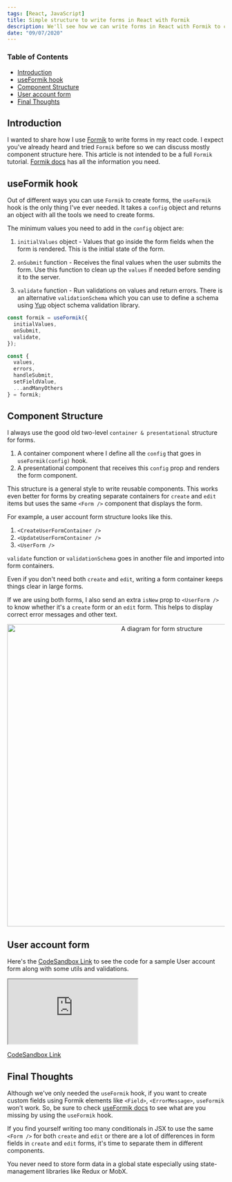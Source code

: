 ```yaml
---
tags: [React, JavaScript]
title: Simple structure to write forms in React with Formik
description: We'll see how we can write forms in React with Formik to create small, well-organized components and avoid form-management headaches.
date: "09/07/2020"
---
```


### Table of Contents

- [Introduction](#introduction)
- [useFormik hook](#useformik-hook)
- [Component Structure](#component-structure)
- [User account form](#user-account-form)
- [Final Thoughts](#final-thoughts)

## Introduction

I wanted to share how I use [Formik](https://formik.org) to write forms in my react code. I expect you've already heard and tried `Formik` before so we can discuss mostly component structure here. This article is not intended to be a full `Formik` tutorial. [Formik docs](https://formik.org/docs/overview) has all the information you need.

## useFormik hook

Out of different ways you can use `Formik` to create forms, the `useFormik` hook is the only thing I've ever needed. It takes a `config` object and returns an object with all the tools we need to create forms.

The minimum values you need to add in the `config` object are:

1. `initialValues` object - Values that go inside the form fields when the form is rendered. This is the initial state of the form.

2. `onSubmit` function - Receives the final values when the user submits the form. Use this function to clean up the `values` if needed before sending it to the server.

3. `validate` function - Run validations on values and return errors. There is an alternative `validationSchema` which you can use to define a schema using [Yup](https://github.com/jquense/yup) object schema validation library.

```jsx
const formik = useFormik({
  initialValues,
  onSubmit,
  validate,
});

const {
  values,
  errors,
  handleSubmit,
  setFieldValue,
  ...andManyOthers
} = formik;
```

## Component Structure

I always use the good old two-level `container & presentational` structure for forms.

1. A container component where I define all the `config` that goes in `useFormik(config)` hook.
2. A presentational component that receives this `config` prop and renders the form component.

This structure is a general style to write reusable components. This works even better for forms by creating separate containers for `create` and `edit` items but uses the same `<Form />` component that displays the form.

For example, a user account form structure looks like this.

1. `<CreateUserFormContainer />`
2. `<UpdateUserFormContainer />`
3. `<UserForm />`

`validate` function or `validationSchema` goes in another file and imported into form containers.

Even if you don't need both `create` and `edit`, writing a form container keeps things clear in large forms.

If we are using both forms, I also send an extra `isNew` prop to `<UserForm />` to know whether it's a `create` form or an `edit` form. This helps to display correct error messages and other text.

<p align="center">
  <img
    width="700"
    alt="A diagram for form structure"
    src="https://res.cloudinary.com/saisandeepvaddi/image/upload/v1599452764/blog/simple-react-forms-with-formik/formik-blog-post-diagram.png"
  />
</p>

## User account form

Here's the [CodeSandbox Link](https://codesandbox.io/s/demo-for-formik-tutorial-blogpost-7y7t1?autoresize=1&fontsize=14&hidenavigation=1&theme=dark) to see the code for a sample User account form along with some utils and validations.

<iframe
  src="https://codesandbox.io/embed/demo-for-formik-tutorial-blogpost-7y7t1?autoresize=1&fontsize=14&hidenavigation=1&theme=dark"
  style={{
    width: "100%",
    height: "500px",
    border: 0,
    borderRadius: "4px",
    overflow: "hidden",
  }}
  title="demo-for-formik-tutorial-blogpost"
  allow="accelerometer; ambient-light-sensor; camera; encrypted-media; geolocation; gyroscope; hid; microphone; midi; payment; usb; vr; xr-spatial-tracking"
  sandbox="allow-forms allow-modals allow-popups allow-presentation allow-same-origin allow-scripts"
></iframe>

[CodeSandbox Link](https://codesandbox.io/s/demo-for-formik-tutorial-blogpost-7y7t1?autoresize=1&fontsize=14&hidenavigation=1&theme=dark)

## Final Thoughts

Although we've only needed the `useFormik` hook, if you want to create custom fields using Formik elements like `<Field>`, `<ErrorMessage>`, `useFormik` won't work. So, be sure to check [useFormik docs](https://formik.org/docs/api/useFormik) to see what are you missing by using the `useFormik` hook.

If you find yourself writing too many conditionals in JSX to use the same `<Form />` for both `create` and `edit` or there are a lot of differences in form fields in `create` and `edit` forms, it's time to separate them in different components.

You never need to store form data in a global state especially using state-management libraries like Redux or MobX.
